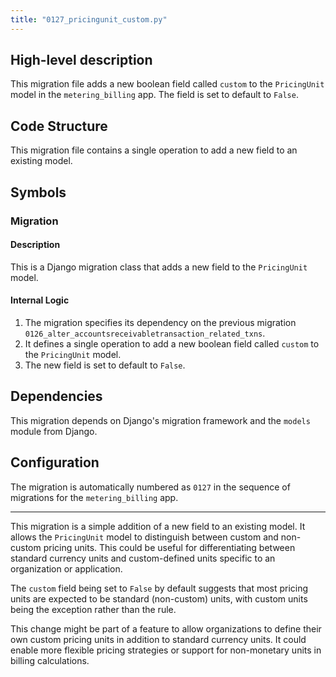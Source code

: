 ```yaml
---
title: "0127_pricingunit_custom.py"
---
```


## High-level description
This migration file adds a new boolean field called `custom` to the `PricingUnit` model in the `metering_billing` app. The field is set to default to `False`.

## Code Structure
This migration file contains a single operation to add a new field to an existing model.

## Symbols

### Migration
#### Description
This is a Django migration class that adds a new field to the `PricingUnit` model.

#### Internal Logic
1. The migration specifies its dependency on the previous migration `0126_alter_accountsreceivabletransaction_related_txns`.
2. It defines a single operation to add a new boolean field called `custom` to the `PricingUnit` model.
3. The new field is set to default to `False`.

## Dependencies
This migration depends on Django's migration framework and the `models` module from Django.

## Configuration
The migration is automatically numbered as `0127` in the sequence of migrations for the `metering_billing` app.

___

This migration is a simple addition of a new field to an existing model. It allows the `PricingUnit` model to distinguish between custom and non-custom pricing units. This could be useful for differentiating between standard currency units and custom-defined units specific to an organization or application.

The `custom` field being set to `False` by default suggests that most pricing units are expected to be standard (non-custom) units, with custom units being the exception rather than the rule.

This change might be part of a feature to allow organizations to define their own custom pricing units in addition to standard currency units. It could enable more flexible pricing strategies or support for non-monetary units in billing calculations.